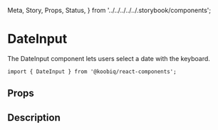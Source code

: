   Meta,
  Story,
  Props,
  Status,
} from '../../../../../.storybook/components';


<Meta of={Stories} />

# DateInput

<Status variant="experimental" />

The DateInput component lets users select a date with the keyboard.

```tsx
import { DateInput } from '@koobiq/react-components';
```

<Story of={Stories.Base} />

## Props

<Props />

## Description

<Story of={Stories.Description} />
